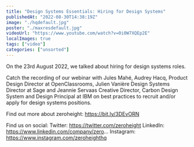 ```yaml
---
title: "Design Systems Essentials: Hiring for Design Systems"
publishedAt: "2022-08-30T14:38:19Z"
image: "./hqdefault.jpg"
poster: "./maxresdefault.jpg"
videoUrl: "https://www.youtube.com/watch?v=0i0W7XQEp2E"
localImages: true
tags: ["video"]
categories: ["unsorted"]
---
```


On the 23rd August 2022, we talked about hiring for design systems roles.

Catch the recording of our webinar with Jules Mahé, Audrey Hacq, Product Design Director at OpenClassrooms, Julien Vanière Design Systems Director at Sage and Jeannie Servaas Creative Director, Carbon Design System and Design Principal at IBM on best practices to recruit and/or apply for design systems positions.

Find out more about zeroheight: https://bit.ly/3DEvORN

Find us on social:
Twitter: https://twitter.com/zeroheight
LinkedIn: https://www.linkedin.com/company/zero...
Instagram: https://www.instagram.com/zeroheighthq
